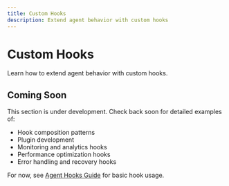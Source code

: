 ```yaml
---
title: Custom Hooks
description: Extend agent behavior with custom hooks
---
```


# Custom Hooks

Learn how to extend agent behavior with custom hooks.

## Coming Soon

This section is under development. Check back soon for detailed examples of:

- Hook composition patterns
- Plugin development
- Monitoring and analytics hooks
- Performance optimization hooks
- Error handling and recovery hooks

For now, see [Agent Hooks Guide](/guide/advanced/agent-hooks) for basic hook usage.
